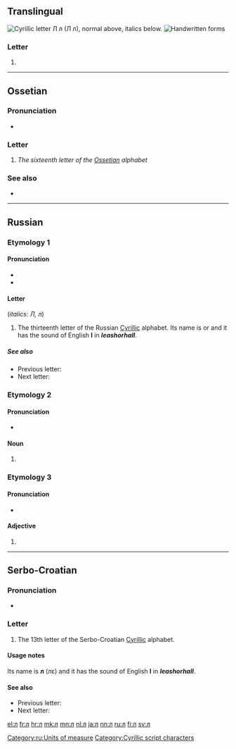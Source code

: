 {{Cyrillic character info|hex=43b|name=CYRILLIC SMALL LETTER EL}}
{{also|Л|Л.|л.}}
==Translingual==
{{wikipedia}}
[[Image:Cyrillic L.png|thumb|right|Cyrillic letter '''Л л''' (''Л л''), normal above, italics below.]]
[[File:13-Russian alphabet-Л л.svg|thumb|Handwritten forms]]

===Letter===
{{mul-letter|upper=Л|lower=л|script=Cyrl}}

# {{non-gloss definition|Cyrillic small letter el}}

----

==Ossetian==

===Pronunciation===
* {{qualifier|phoneme}} {{IPA|/l/|lang=os}}

===Letter===
{{head|os|letter|sc=Cyrl|upper case|Л}}

# ''The sixteenth letter of the [[Ossetian]] alphabet''

===See also===
* {{list:Cyrillic script letters/os}}

----

==Russian==

===Etymology 1=== 

====Pronunciation====
* {{ru-IPA|phon=эл}}
* {{ru-IPA|phon=эль}}

====Letter====
{{head|ru|letter|lower case||upper case|Л}} (''italics: Л, л'')

# The thirteenth letter of the Russian [[Cyrillic]] alphabet. Its name is {{m|ru|эл}} or {{m|ru|эль}} and it has the sound of English '''l''' in '''''l'''eash'' or ''ha'''ll'''''.

=====See also=====
* Previous letter: {{l|ru|к}}
* Next letter: {{l|ru|м}}

===Etymology 2=== 

====Pronunciation====
* {{ru-IPA|phon=литр}}

====Noun====
{{ru-noun||m-in|-}}

# {{ru-abbrev of|литр||[[liter]]}}

===Etymology 3=== 

====Pronunciation====
* {{ru-IPA|phon=лёгкий}}

====Adjective====
{{ru-adj}}

# {{ru-abbrev of|лёгкий||[[lightweight]]}}

[[Category:ru:Units of measure]]

----

==Serbo-Croatian==
{{attention|sh}}

===Pronunciation===
* {{qualifier|phoneme}} {{IPA|/l/|lang=sh}}

===Letter===
{{head|sh|letter|lower case||upper case|Л}}

# The 13th letter of the Serbo-Croatian [[Cyrillic]] alphabet.

====Usage notes====
Its name is '''л''' (лɛ) and it has the sound of English '''l''' in '''''l'''eash'' or ''ha'''ll'''''.

====See also====
* Previous letter: {{l|sh|к}}
* Next letter: {{l|sh|љ}}

[[Category:Cyrillic script characters]]

[[el:л]]
[[fr:л]]
[[hr:л]]
[[mk:л]]
[[mn:л]]
[[nl:л]]
[[ja:л]]
[[nn:л]]
[[ru:л]]
[[fi:л]]
[[sv:л]]